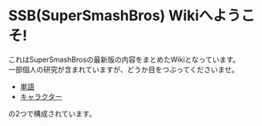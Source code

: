 # SSB(SuperSmashBros) Wikiへようこそ!
これはSuperSmashBrosの最新版の内容をまとめたWikiとなっています。  
一部個人の研究が含まれていますが、どうか目をつぶってくださいませ。  

 - [単語](words/)
 - [キャラクター](charactor/)

 の2つで構成されています。